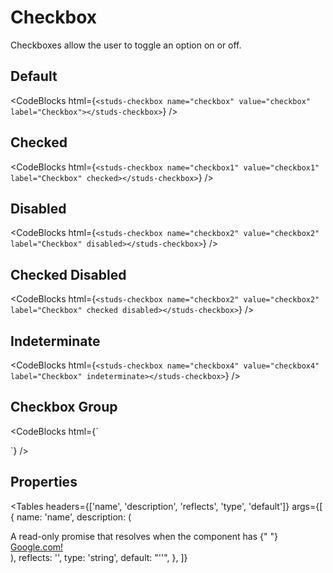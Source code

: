 # Checkbox

<HeaderComponent htmlTag="studs-checkbox" jsxTag="StudsCheckbox" version="Since 2.0" status="Stable" />

Checkboxes allow the user to toggle an option on or off.

## Default

<studs-checkbox name="checkbox" value="checkbox" label="Checkbox"></studs-checkbox>

<CodeBlocks
  html={`
<studs-checkbox name="checkbox" value="checkbox" label="Checkbox"></studs-checkbox>
  `}
/>

## Checked

<studs-checkbox name="checkbox1" value="checkbox1" label="Checkbox" checked=""></studs-checkbox>

<CodeBlocks
  html={`
<studs-checkbox name="checkbox1" value="checkbox1" label="Checkbox" checked></studs-checkbox>
  `}
/>

## Disabled

<studs-checkbox name="checkbox2" value="checkbox2" label="Checkbox" disabled=""></studs-checkbox>

<CodeBlocks
  html={`
<studs-checkbox name="checkbox2" value="checkbox2" label="Checkbox" disabled></studs-checkbox>
  `}
/>

## Checked Disabled

<studs-checkbox name="checkbox3" value="checkbox3" label="Checkbox" checked="" disabled=""></studs-checkbox>

<CodeBlocks
  html={`
<studs-checkbox name="checkbox2" value="checkbox2" label="Checkbox" checked disabled></studs-checkbox>
  `}
/>

## Indeterminate

<studs-checkbox name="checkbox4" value="checkbox4" label="Checkbox" indeterminate=""></studs-checkbox>

<CodeBlocks
  html={`
<studs-checkbox name="checkbox4" value="checkbox4" label="Checkbox" indeterminate></studs-checkbox>
  `}
/>

## Checkbox Group

<studs-checkbox name="group1" value="group1" label="Group Option 1"></studs-checkbox>
<studs-checkbox name="group2" value="group2" label="Group Option 2"></studs-checkbox>
<studs-checkbox name="group3" value="group3" label="Group Option 3"></studs-checkbox>

<CodeBlocks
  html={`
<div>
  <studs-checkbox name="group1" value="group1" label="Group Option 1"></studs-checkbox>
  <studs-checkbox name="group2" value="group2" label="Group Option 2"></studs-checkbox>
  <studs-checkbox name="group3" value="group3" label="Group Option 3"></studs-checkbox>
</div>
  `}
/>

## Properties

<Tables
  headers={['name', 'description', 'reflects', 'type', 'default']}
  args={[
    {
      name: 'name',
      description: (
        <div>
          A read-only promise that resolves when the component has {" "}
          <a href="https://www.google.com">Google.com!</a>
        </div>
      ),
      reflects: '',
      type: 'string',
      default: "''",
    },
  ]}
></Tables>
